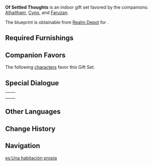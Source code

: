 {{Furnishing Infobox
|id             = 350063
|image          = Furnishing Set Of Settled Thoughts Display.png
|category       = Indoor Set
|subcategory    = Gift Set
|quality        = 4
|adeptal_energy = 900
|description    = A study stacked with tomes, its bookcases towering like insurmountable walls. When most people gaze upon the many books laid before their eyes, it might be hard not to feel a little overawed.<br />Of course, those in the know are aware that the boundary between wisdom and ignorance is not some boundary that may not be crossed. So long as one is willing to settle in and read these books, one at a time, following a carefully laid out plan, one will gain an incalculable amount of new knowledge before long.
|blueprint      = Realm Depot
}}
'''Of Settled Thoughts''' is an indoor gift set favored by the companions: [[Alhaitham]], [[Cyno]], and [[Faruzan]].

The blueprint is obtainable from [[Realm Depot]] for {{Item|Realm Currency|24|x=240}}.

==Required Furnishings==
{{Recipe
|type = Gift Set
|yield = 0
|Treasure from the Land of Wisdom = 1
|Scrolls from the Land of Wisdom = 3
|Karmaphala Wood "Counter-Assault" Dining Chair = 6
|Spirit of the Banquet = 1
|Joyful Illumination = 2
|sort = Treasure from the Land of Wisdom;Scrolls from the Land of Wisdom;Karmaphala Wood "Counter-Assault" Dining Chair;Spirit of the Banquet;Joyful Illumination
}}

==Companion Favors==
The following [[characters]] favor this Gift Set.
{{Companion/Header}}
{{Companion
|character = Alhaitham
|rewards = {{Card|Primogem|20}}{{Card|Guide to Ingenuity|2}}{{Card|Mora|20,000}}
}}
{{Companion
|character = Cyno
|rewards = {{Card|Primogem|20}}{{Card|Guide to Admonition|2}}{{Card|Mora|20,000}}
}}
{{Companion
|character = Faruzan
|rewards = {{Card|Primogem|20}}{{Card|Vayuda Turquoise Fragment|1}}{{Card|Mora|20,000}}
}}
{{Companion/Footer}}

==Special Dialogue==
{{HousingCompanion|favorite}}
{| class="wikitable"
|-
|{{Card|Alhaitham}}||{{Transclude|Alhaitham/Companion|Of Settled Thoughts}}
|-
|{{Card|Cyno}}||{{Transclude|Cyno/Companion|Of Settled Thoughts}}
|-
|{{Card|Faruzan}}||{{Transclude|Faruzan/Companion|Of Settled Thoughts}}
|}

==Other Languages==
{{Other Languages
|en      = Of Settled Thoughts
|zhs     = 识见沉降之地
|zhs_rm  = Shíjiàn Chénjiàng zhī Dì
|zht     = 識見沉降之地
|zht_rm  = Shìjiàn Chénjiàng zhī Dì
|zh_tl   = 
|ja      = 知見が沈着する場所
|ja_rm   = Chiken ga Chinchaku Suru Basho
|ja_tl   = Place of Settled Thoughts
|ko      = 식견이 쌓인 곳
|ko_rm   = Sikgyeoni Ssain Got
|ko_tl   = A Place Piled Up with Knowledge
|es      = Una habitación propia
|es_tl   = A Room of One's Own
|fr      = Pensées arrêtées
|fr_tl   = Settled Thoughts
|ru      = Глубокие раздумья
|ru_tl   = Deep Reflections
|th      = แหล่งตกตะกอนความคิด
|th_rm   = 
|th_tl   = 
|vi      = Nơi Tri Thức Lắng Đọng
|vi_tl   = 
|de      = Raum der Besinnung
|de_tl   = Room of Reflection
|id      = Sumber Pemikiran
|id_tl   = Source of Thoughts
|pt      = Pensamentos Enraizados
|pt_tl   = 
|tr      = Yerleşik Düşünceler
|tr_tl   = 
|it      = Pensieri radicati
|it_tl   = 
}}

==Change History==
{{Change History|3.2}}

==Navigation==
{{Furnishing Navbox/Sets|type=gift}}

[[es:Una habitación propia]]